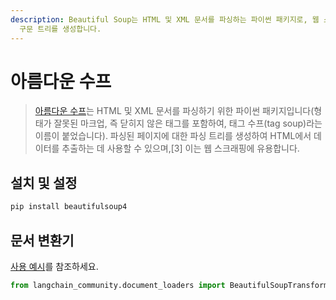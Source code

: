 ```yaml
---
description: Beautiful Soup는 HTML 및 XML 문서를 파싱하는 파이썬 패키지로, 웹 스크래핑에 유용한 데이터 추출을 위한
  구문 트리를 생성합니다.
---
```


# 아름다운 수프

> [아름다운 수프](https://www.crummy.com/software/BeautifulSoup/)는 HTML 및 XML 문서를 파싱하기 위한 파이썬 패키지입니다(형태가 잘못된 마크업, 즉 닫히지 않은 태그를 포함하여, 태그 수프(tag soup)라는 이름이 붙었습니다). 파싱된 페이지에 대한 파싱 트리를 생성하여 HTML에서 데이터를 추출하는 데 사용할 수 있으며,[3] 이는 웹 스크래핑에 유용합니다.

## 설치 및 설정

```bash
pip install beautifulsoup4
```


## 문서 변환기

[사용 예시](/docs/integrations/document_transformers/beautiful_soup)를 참조하세요.

```python
from langchain_community.document_loaders import BeautifulSoupTransformer
```